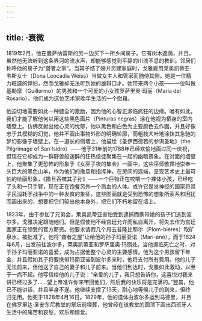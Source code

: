 ```yaml
---
---
---
```

title: ·衰微
---




1819年2月，他在曼萨纳雷斯的另一边买下一所乡间房子。它有树木遮荫，并且，虽然他无法听到这条界河的流水声，却能够感觉到平静的川流不息的教训。邻居们称呼他的房子为“聋者之家”。当其子结了婚并另建家庭时，戈雅雇用莱奥凯蒂亚·韦斯女士（Dona Leocadia Weiss）当做女主人和管家而随侍其侧。她是一位精力旺盛的悍妇，然而戈雅却无法听到她的雄辩口才。她带来两个小孩——一位叫做基勒摩（Guillermo）的男孩和一个可爱的小女孩罗萨里奥·玛丽（Maria del Rosario），他们成为这位艺术家晚年生活的一个慰藉。

他迫切地需要如此一种健全的激励，因为他的心智正濒临疯狂的边缘。唯有如此，我们才能了解他何以用这些黑色画片（Pinturas negras）涂在他视为栖身的室内墙壁上。仿佛反射出他心灵的忧郁，他以黑色和白色为主要颜色去作画，并且好像忠于其模糊的幻觉，他并不画出事物外形的明确轮廓，而粗枝大叶地涂抹其急驰的梦幻影像于墙壁上。在一道长的侧墙上，他描绘《圣伊西德若的参谒圣地》（the Pilgrimage of San Isidro）——他于31年前的1788年已经欢愉地画过同一庆祝，但现在它却成为一群野兽般迷醉的狂热信徒聚集在一起的幽暗景象。在对面的墙壁上，他聚集了更恐怖的形象于《女巫子夜的集会》一画中，这些巫师敬畏地崇奉一头巨大的黑色山羊，作为他们的撒旦和指挥神。在房间的远端，呈现艺术史上最可怕的绘画形象，《撒旦吞噬其子孙》——一个巨物正在咬嚼一个裸体小孩，已经吃了头和一只手臂，现在正在饱餐另外一个溅血的人体。或许它是发神经的国家将其子民消耗于战争中的一种发疯的象征。这些图画就是受到恐怖的想象所萦系和困扰而画出来的，想要把它们驱出他本身外，把它们不朽地留在墙上。

1823年，由于参加了兄弟会，莱奥凯蒂亚害怕受到逮捕而携带她的孩子们逃到波尔多。戈雅决定跟随他们。但是假使他不经宫廷允许而私自离开，将失去作为宫廷画家正在领受的官方薪资。他要求请假几个月去普隆比耶尔（Plom-biéres）取矿泉水，被批准了。他将“聋者之屋”让给他的孙子玛丽亚诺（Mari-ano），而于1824年6月，出发前往波尔多，莱奥凯蒂亚和罗萨里奥·玛丽处。当他濒临死亡之时，对于孙子玛丽亚诺的喜爱，成为占据他整个心灵的主要感情。他为这个男孩留下年金，并且假如其子将要携带玛丽亚诺到波尔多来时，他将支付所有费用。他的儿子无法前来，但他送了自己的妻子和儿子前来。当他们到达时，戈雅如此激动，以至于一病不起。他写信给他的儿子说：“亲爱的儿子，我只想告诉你，这喜悦对我来讲已经过多了……望上帝准许你来带回他们，然后我的快乐将是完满的。”翌晨，他已不能讲话，并且半身不遂。他继续支撑了13天，耐心地等候儿子的到来，但终归无用。他死于1828年4月16日。1829年，他的遗体由波尔多运到马德里，并且在佛罗里达·圣安东尼教堂的祭坛前埋葬，他曾经在该教堂的圆顶下画出西班牙人生活中的痛苦和哀愁，欢乐和情爱。